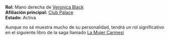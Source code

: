 **Rol:** Mano derecha de [Veronica Black](Veronica%20Black.md)  
**Afiliación principal:** [Club Palace](Club%20Palace.md)  
**Estado:** Activa  

Aunque no sé muestra mucho de su personalidad, tendrá un rol significativo en el siguiente libro de la saga llamado [La Mujer Carmesí](La%20Mujer%20Carmesí.md) 

